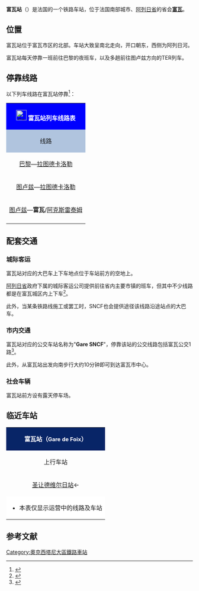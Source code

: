 {{noteTA
|G1=交通
|G2=法國地名
|1=zh-cn:公交;zh-tw:公車;zh-hk:巴士;zh-sg:巴士;zh-my:巴士;zh-mo:巴士;
|2=zh-hans:快速公交;zh-hk:巴士快速交通;zh-tw:快捷巴士;
}}
{{Infobox station
| name          =[[File:Sncf-logo.svg|32x32px]]富瓦站<br>Gare de Foix
| type          = [[法国铁路|法国铁路]]
| image = File:Gare de foix.JPG
|image_caption = 富瓦站主站房
| address       = {{FRA}}[[阿列日省|阿列日省]][[富瓦|富瓦]]
| latd          = 42
| latm          = 58
| lats          = 11
| latNS         = N
| longd         = 1
| longm         = 36
| longs         = 25
| longEW        = E
| operator = [[File:Sncf-logo.svg|32x32px]]
| coordinates_display = yes
| iso_region    = FR
| line          = 
* [[图卢兹－拉图德卡洛勒铁路|图卢兹－拉图德卡洛勒铁路]]
* {{link-fr|富瓦－圣吉龙铁路|Ligne de Foix à Saint-Girons}}（已关闭）
| platform      = 2
| tracks        = 3
| elevation = 380米
| opened        = 1862年4月7日
| rebuilt =
| status = 使用中
| closed        = 
| passengers= 约24万人次<ref>{{Cite web|url=https://ressources.data.sncf.com/explore/dataset/frequentation-gares/?sort=voyageurs_2014&q=foix|title=Fréquentation en gares|accessdate=2016-11-13|author=SNCF|date=|language=法语|publisher=SNCF Open Data|archive-date=2016-11-14|archive-url=https://web.archive.org/web/20161114012657/https://ressources.data.sncf.com/explore/dataset/frequentation-gares/?sort=voyageurs_2014&q=foix|dead-url=no}}</ref>
| pass_year= 2015年
| station_type = 客运车站，兼办货运业务
| connections = 
| route_map =
| map_locator   = 
| note =
}}

'''富瓦站'''（{{lang-fr|Gare de Foix}}）是法国的一个铁路车站，位于法国南部城市、[[阿列日省|阿列日省]]的省会'''[[富瓦|富瓦]]'''。

==位置==

富瓦站位于富瓦市区的北部。车站大致呈南北走向，开口朝东，西侧为阿列日河。

富瓦站每天停靠一班前往巴黎的夜班车，以及多趟前往图卢兹方向的TER列车。

== 停靠线路 ==

{{动态列表|最后更新时间：2016年6月9日。本章节内容仅供参考，不排除临时性的变更。欢迎修正和补充}}

以下列车线路在富瓦站停靠<ref>{{Cite web|url=http://www.sncf.com/fr/gare/horaires/foix|title=富瓦站实时列车时刻表|accessdate=2016-06-09|author=SNCF|date=|language=法语|publisher=SNCF}}</ref>：

{| class="wikitable mw-collapsible" 
|colspan="5" style="background:#0000FF" align="center" |[[File:Sncf-logo.svg|28x28px]] <font color=#FFFFFF>'''富瓦站列车线路表'''</font>
|-
!style="background:#B0C4DE"| 线路
!style="background:#B0C4DE"|车种
!style="background:#B0C4DE"|上一站
!style="background:#B0C4DE"|下一站
!style="background:#B0C4DE"|大致运行频率{{noteTag|name=noteA}}
|-
|[[巴黎奥斯特里茨站|巴黎]]—[[拉图德卡洛勒站|拉图德卡洛勒]]
| rowspan="1" align="center" |'''INTERCITÉS'''
'''de nuit'''
|[[帕米耶站|帕米耶]]
|[[阿列日河畔塔拉斯空站|阿列日河畔塔拉斯空]]
|每天1趟
|-
|[[图卢兹马塔比奥站|图卢兹]]—[[拉图德卡洛勒站|拉图德卡洛勒]]
| rowspan="2" align="center"|[[File:Logo_TER.svg|37x37px]]
|[[瓦里勒站|瓦里勒]]
|[[阿列日河畔塔拉斯空站|阿列日河畔塔拉斯空]]
|每天4~5趟
|-
|[[图卢兹马塔比奥站|图卢兹]]—'''富瓦'''/[[阿克斯雷泰姆站|阿克斯雷泰姆]]
|[[瓦里勒站|瓦里勒]]/[[圣让德维尔日站|圣让德维尔日]]
|（终点）/[[阿列日河畔塔拉斯空站|阿列日河畔塔拉斯空]]
|每天6~16趟
|-
|colspan="5" style="background:#FFFFFF"|{{noteFoot|1=
{{noteTag|name=noteA|1=在本栏中，往返1次为"1趟"；除特别标明外，其数据仅工作日有效，周末及节假日列车数量可能会减少}}
}}
|}

==配套交通==
===城际客运===
富瓦站对应的大巴车上下车地点位于车站前方的空地上。

[[阿列日省|阿列日省]]政府下属的城际客运公司提供前往省内主要市镇的班车，但其中不少线路都是在富瓦城区内上下车<ref>{{Cite web|url=http://www.ariege.fr/Se-deplacer/Transports/Lignes-de-bus-regulieres|title=阿列日省城际客运查询|accessdate=2016-06-09|author=阿列日省政府|date=|language=法语|publisher=|archive-date=2017-03-18|archive-url=https://web.archive.org/web/20170318163932/http://www.ariege.fr/Se-deplacer/Transports/Lignes-de-bus-regulieres|dead-url=no}}</ref>。

此外，当某条铁路线施工或罢工时，SNCF也会提供途径该线路沿途站点的大巴车。

===市内交通===

富瓦站对应的公交车站名称为"'''Gare SNCF'''"，停靠该站的公交线路包括富瓦公交1路<ref>{{Cite web|url=http://www.mairie-foix.fr/download/VIVRE_FOIX/Deplacement/f-busplanpoche_ok.pdf|title=富瓦市区公交线路时刻表查询|accessdate=2016-06-09|author=富瓦市政府网站|date=|language=法语|publisher=}}{{Dead link|date=2020年7月 |bot=InternetArchiveBot |fix-attempted=yes }}</ref>。

此外，从富瓦站出发向南步行大约10分钟即可到达富瓦市中心。

===社会车辆===

富瓦站前方设有露天停车场。

==临近车站==

{|class="wikitable mw-collapsible" style="margin: 0 auto; width:42em;"
|colspan="3" style="background:#082567" align="center"|<font color=#FFFFFF>'''富瓦站（<span style="font-size:11pt;">Gare de Foix</span>）'''</font>
|-
!上行车站
!线路
!下行车站
|-
|align="center" |[[圣让德维尔日站|圣让德维尔日站]]←
|align="center" |'''[[图卢兹－拉图德卡洛勒铁路|图卢兹－拉图德卡洛勒铁路]]'''
|align="center" |→[[塔拉斯空-阿列日站|塔拉斯空-阿列日站]]
|-
|colspan="3" style="background:#FFFFFF"|
*本表仅显示运营中的线路及车站
|}

== 参考文献 ==
{{Reflist}}

{{法国主要火车站列表}}

[[Category:奧克西塔尼大區鐵路車站|Category:奧克西塔尼大區鐵路車站]]